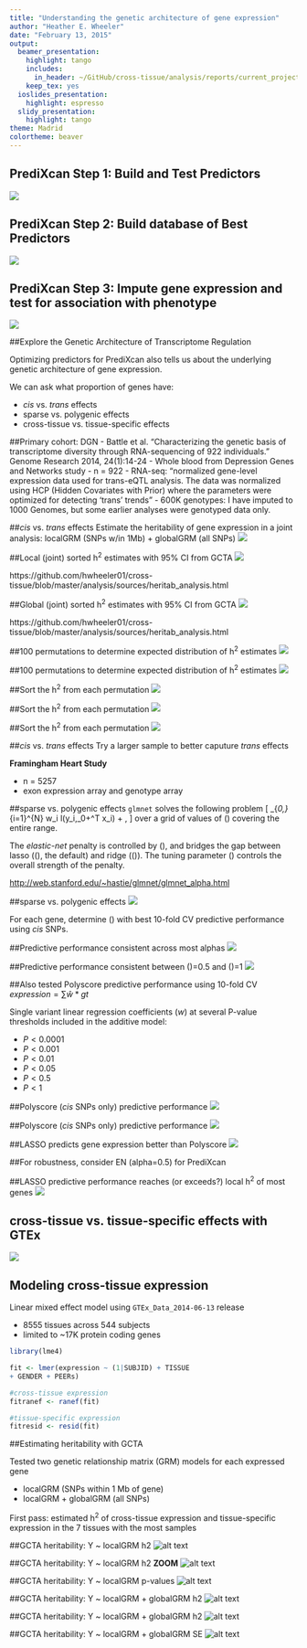 ```yaml
---
title: "Understanding the genetic architecture of gene expression"
author: "Heather E. Wheeler"
date: "February 13, 2015"
output:
  beamer_presentation:
    highlight: tango
    includes:
      in_header: ~/GitHub/cross-tissue/analysis/reports/current_projects_20150218/header.tex
    keep_tex: yes
  ioslides_presentation:
    highlight: espresso
  slidy_presentation:
    highlight: tango
theme: Madrid
colortheme: beaver
---
```


## PrediXcan Step 1: Build and Test Predictors
![](figs/pred1.png)


## PrediXcan Step 2: Build database of Best Predictors
![](figs/pred2.png)


## PrediXcan Step 3: Impute gene expression and test for association with phenotype
![](figs/pred3.png)


##Explore the Genetic Architecture of Transcriptome Regulation 

Optimizing predictors for PrediXcan also tells us about the underlying genetic architecture of gene expression.

We can ask what proportion of genes have:

- *cis* vs. *trans* effects 
- sparse vs. polygenic effects
- cross-tissue vs. tissue-specific effects

##Primary cohort: DGN
- Battle et al. “Characterizing the genetic basis of transcriptome diversity through RNA-sequencing of 922 individuals.” Genome Research 2014, 24(1):14-24
- Whole blood from Depression Genes and Networks study
- n = 922
- RNA-seq: "normalized gene-level expression data used for trans-eQTL analysis. The data was normalized using HCP (Hidden Covariates with Prior) where the parameters were optimized for detecting 'trans' trends"
- 600K genotypes: I have imputed to 1000 Genomes, but some earlier analyses were genotyped data only.

##*cis* vs. *trans* effects
Estimate the heritability of gene expression in a joint analysis: localGRM (SNPs w/in 1Mb) + globalGRM (all SNPs)
![](figs/gcta-DGN-globalvlocal.png)

##Local (joint) sorted h^2^ estimates with 95% CI from GCTA
![](figs/gcta-DGN-localh2.png)

\tiny https://github.com/hwheeler01/cross-tissue/blob/master/analysis/sources/heritab_analysis.html

##Global (joint) sorted h^2^ estimates with 95% CI from GCTA
![](figs/gcta-DGN-globalh2.png)

\tiny https://github.com/hwheeler01/cross-tissue/blob/master/analysis/sources/heritab_analysis.html

##100 permutations to determine expected distribution of h^2^ estimates
<!--I performed 100 resampling permutations for heritability estimation, shuffling the gene expression labels for the DGN-WB. Points are the median h^2^ of the 100 permutations, \textcolor{gray}{95\% CI}, \textcolor{red}{h2}-->
![](figs/perms-DGN-localjointh2.png)

##100 permutations to determine expected distribution of h^2^ estimates
<!--I performed 100 resampling permutations for heritability estimation, shuffling the gene expression labels for the DGN-WB. Points are the median h^2^ of the 100 permutations, \textcolor{gray}{95\% CI}, \textcolor{red}{h2}-->
![](figs/perms-DGN-globaljointh2.png)

##Sort the h^2^ from each permutation
<!--Plotted in <span style="color:gray">gray</span> is the sorted h<sup>2</sup> from each permutation and in <span style="color:red">red</span> is the sorted h<sup>2</sup> from the observed data.-->
![](figs/sortedperms-DGN-localjointh2.png)

##Sort the h^2^ from each permutation
<!--Plotted in <span style="color:gray">gray</span> is the sorted h<sup>2</sup> from each permutation and in <span style="color:red">red</span> is the sorted h<sup>2</sup> from the observed data.-->
![](figs/sortedperms-DGN-globaljointh2.png)

##Sort the h^2^ from each permutation
<!--Plotted in <span style="color:gray">gray</span> is the sorted h<sup>2</sup> from each permutation and in <span style="color:red">red</span> is the sorted h<sup>2</sup> from the observed data.-->
![](figs/sortedperms-DGN-globalonlyh2.png)

##*cis* vs. *trans* effects
Try a larger sample to better caputure *trans* effects

**Framingham Heart Study**

- n = 5257
- exon expression array and genotype array

##sparse vs. polygenic effects
`glmnet` solves the following problem <span class="math">\[
\min_{\beta_0,\beta} \frac{1}{N} \sum_{i=1}^{N} w_i l(y_i,\beta_0+\beta^T x_i) + \lambda\left[(1-\alpha)||\beta||_2^2/2 + \alpha ||\beta||_1\right],
\]</span> over a grid of values of <span class="math">\(\lambda\)</span> covering the entire range. 

The <em>elastic-net</em> penalty is controlled by <span class="math">\(\alpha\)</span>, and bridges the gap between lasso (<span class="math">\(\alpha=1\)</span>, the default) and ridge (<span class="math">\(\alpha=0\)</span>). The tuning parameter <span class="math">\(\lambda\)</span> controls the overall strength of the penalty.

\small <http://web.stanford.edu/~hastie/glmnet/glmnet_alpha.html>

##sparse vs. polygenic effects
![](figs/enline.png)

For each gene, determine <span class="math">\(\alpha\)</span> with best 10-fold CV predictive performance using *cis* SNPs.

##Predictive performance consistent across most alphas
![](figs/chr22EN.png)

##Predictive performance consistent between <span class="math">\(\alpha\)</span>=0.5 and <span class="math">\(\alpha\)</span>=1
![](figs/DGN-EN-alpha-05v10.png)

##Also tested Polyscore predictive performance using 10-fold CV
$expression = \sum\hat{w}*gt$

Single variant linear regression coefficients ($w$) at several P-value thresholds included in the additive model:

- $P<0.0001$
- $P<0.001$
- $P<0.01$
- $P<0.05$
- $P<0.5$
- $P<1$

##Polyscore (*cis* SNPs only) predictive performance
![](figs/psDGN.png)

##Polyscore (*cis* SNPs only) predictive performance
![](figs/psDGN-R205.png)

##LASSO predicts gene expression better than Polyscore
![](figs/PSvLASSO.png)

##For robustness, consider EN (alpha=0.5) for PrediXcan
\begin{columns}[c]  %the "c" option specifies center vertical alignment
\column{.5\textwidth}  %column designated by a command
  \includegraphics[height=3in]{figs/nsnps.png}
\column{.5\textwidth}
  \includegraphics[height=3in]{figs/nsnpsZoom.png}
\end{columns}

##LASSO predictive performance reaches (or exceeds?) local h^2^ of most genes
![](figs/DGN-h2-R2.png)

## cross-tissue vs. tissue-specific effects with GTEx
![](figs/gtex.png)

## Modeling cross-tissue expression
Linear mixed effect model using `GTEx_Data_2014-06-13` release

- 8555 tissues across 544 subjects
- limited to ~17K protein coding genes

```r
library(lme4)

fit <- lmer(expression ~ (1|SUBJID) + TISSUE 
+ GENDER + PEERs) 

#cross-tissue expression
fitranef <- ranef(fit) 

#tissue-specific expression
fitresid <- resid(fit) 
```

##Estimating heritability with GCTA

Tested two genetic relationship matrix (GRM) models for each expressed gene

- localGRM (SNPs within 1 Mb of gene)
- localGRM + globalGRM (all SNPs)

First pass: estimated h^2^ of cross-tissue expression and tissue-specific expression in the 7 tissues with the most samples

##GCTA heritability: Y ~ localGRM h2
![alt text](/Users/heather/GitHub/cross-tissue/plots/hist_GTEx_localGRM_h2_2014-11-25.png)

##GCTA heritability: Y ~ localGRM h2 **ZOOM**
![alt text](/Users/heather/GitHub/cross-tissue/plots/hist_GTEx_localGRM_h2_ylim3000_2014-11-25.png)

##GCTA heritability: Y ~ localGRM p-values
![alt text](/Users/heather/GitHub/cross-tissue/plots/hist_GTEx_localGRM_p_2014-11-25.png)

##GCTA heritability: Y ~ localGRM + globalGRM h2 
![alt text](/Users/heather/GitHub/cross-tissue/plots/scatter_GTEx_localGRM_globalGRM_h2_2014-11-25.png)

##GCTA heritability: Y ~ localGRM + globalGRM h2 
![alt text](/Users/heather/GitHub/cross-tissue/plots/hist_GTEx_localGRM_globalGRM_h2_2014-11-25.png)

##GCTA heritability: Y ~ localGRM + globalGRM SE 
![alt text](/Users/heather/GitHub/cross-tissue/plots/hist_GTEx_localGRM_globalGRM_se_2014-11-25.png)